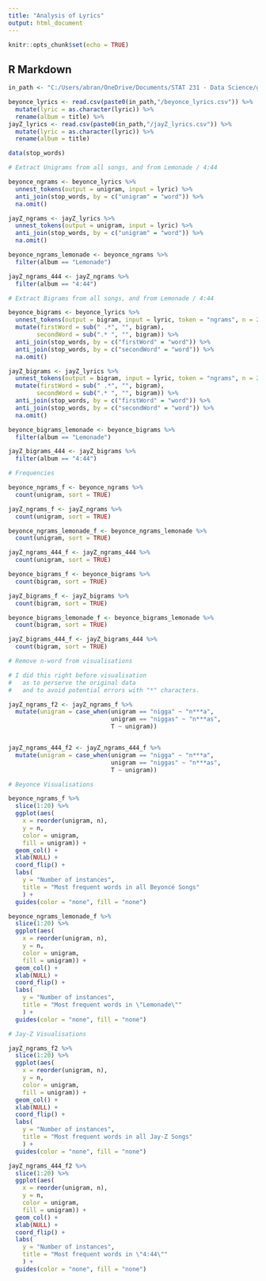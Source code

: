 ```yaml
---
title: "Analysis of Lyrics"
output: html_document
---
```


```r
knitr::opts_chunk$set(echo = TRUE)
```

## R Markdown

```r
in_path <- "C:/Users/abran/OneDrive/Documents/STAT 231 - Data Science/git/Blog-Power-PUG-Girls"

beyonce_lyrics <- read.csv(paste0(in_path,"/beyonce_lyrics.csv")) %>% 
  mutate(lyric = as.character(lyric)) %>% 
  rename(album = title) %>% 
jayZ_lyrics <- read.csv(paste0(in_path,"/jayZ_lyrics.csv")) %>% 
  mutate(lyric = as.character(lyric)) %>% 
  rename(album = title)

data(stop_words)
```

```r
# Extract Unigrams from all songs, and from Lemonade / 4:44

beyonce_ngrams <- beyonce_lyrics %>% 
  unnest_tokens(output = unigram, input = lyric) %>% 
  anti_join(stop_words, by = c("unigram" = "word")) %>% 
  na.omit()

jayZ_ngrams <- jayZ_lyrics %>% 
  unnest_tokens(output = unigram, input = lyric) %>% 
  anti_join(stop_words, by = c("unigram" = "word")) %>% 
  na.omit()

beyonce_ngrams_lemonade <- beyonce_ngrams %>% 
  filter(album == "Lemonade")

jayZ_ngrams_444 <- jayZ_ngrams %>% 
  filter(album == "4:44")
```

```r
# Extract Bigrams from all songs, and from Lemonade / 4:44

beyonce_bigrams <- beyonce_lyrics %>% 
  unnest_tokens(output = bigram, input = lyric, token = "ngrams", n = 2) %>% 
  mutate(firstWord = sub(" .*", "", bigram),
        secondWord = sub(".* ", "", bigram)) %>%
  anti_join(stop_words, by = c("firstWord" = "word")) %>%
  anti_join(stop_words, by = c("secondWord" = "word")) %>% 
  na.omit()

jayZ_bigrams <- jayZ_lyrics %>% 
  unnest_tokens(output = bigram, input = lyric, token = "ngrams", n = 2) %>% 
  mutate(firstWord = sub(" .*", "", bigram),
        secondWord = sub(".* ", "", bigram)) %>%
  anti_join(stop_words, by = c("firstWord" = "word")) %>%
  anti_join(stop_words, by = c("secondWord" = "word")) %>% 
  na.omit()

beyonce_bigrams_lemonade <- beyonce_bigrams %>% 
  filter(album == "Lemonade")

jayZ_bigrams_444 <- jayZ_bigrams %>% 
  filter(album == "4:44")
```

```r
# Frequencies

beyonce_ngrams_f <- beyonce_ngrams %>% 
  count(unigram, sort = TRUE) 

jayZ_ngrams_f <- jayZ_ngrams %>% 
  count(unigram, sort = TRUE) 

beyonce_ngrams_lemonade_f <- beyonce_ngrams_lemonade %>% 
  count(unigram, sort = TRUE) 

jayZ_ngrams_444_f <- jayZ_ngrams_444 %>% 
  count(unigram, sort = TRUE) 

beyonce_bigrams_f <- beyonce_bigrams %>% 
  count(bigram, sort = TRUE) 

jayZ_bigrams_f <- jayZ_bigrams %>% 
  count(bigram, sort = TRUE) 

beyonce_bigrams_lemonade_f <- beyonce_bigrams_lemonade %>% 
  count(bigram, sort = TRUE) 

jayZ_bigrams_444_f <- jayZ_bigrams_444 %>% 
  count(bigram, sort = TRUE) 

```

```r
# Remove n-word from visualisations

# I did this right before visualisation
#   as to perserve the original data 
#   and to avoid potential errors with "*" characters. 

jayZ_ngrams_f2 <- jayZ_ngrams_f %>% 
  mutate(unigram = case_when(unigram == "nigga" ~ "n***a",
                             unigram == "niggas" ~ "n***as",
                             T ~ unigram))


jayZ_ngrams_444_f2 <- jayZ_ngrams_444_f %>% 
  mutate(unigram = case_when(unigram == "nigga" ~ "n***a",
                             unigram == "niggas" ~ "n***as",
                             T ~ unigram))
```

```r
# Beyonce Visualisations

beyonce_ngrams_f %>% 
  slice(1:20) %>% 
  ggplot(aes(
    x = reorder(unigram, n), 
    y = n, 
    color = unigram, 
    fill = unigram)) +
  geom_col() +
  xlab(NULL) +
  coord_flip() +
  labs(
    y = "Number of instances", 
    title = "Most frequent words in all Beyoncé Songs"
    ) +
  guides(color = "none", fill = "none") 

beyonce_ngrams_lemonade_f %>% 
  slice(1:20) %>% 
  ggplot(aes(
    x = reorder(unigram, n), 
    y = n, 
    color = unigram, 
    fill = unigram)) +
  geom_col() +
  xlab(NULL) +
  coord_flip() +
  labs(
    y = "Number of instances", 
    title = "Most frequent words in \"Lemonade\""
    ) +
  guides(color = "none", fill = "none") 
```

```r
# Jay-Z Visualisations

jayZ_ngrams_f2 %>% 
  slice(1:20) %>% 
  ggplot(aes(
    x = reorder(unigram, n), 
    y = n, 
    color = unigram, 
    fill = unigram)) +
  geom_col() +
  xlab(NULL) +
  coord_flip() +
  labs(
    y = "Number of instances", 
    title = "Most frequent words in all Jay-Z Songs"
    ) +
  guides(color = "none", fill = "none") 

jayZ_ngrams_444_f2 %>% 
  slice(1:20) %>% 
  ggplot(aes(
    x = reorder(unigram, n), 
    y = n, 
    color = unigram, 
    fill = unigram)) +
  geom_col() +
  xlab(NULL) +
  coord_flip() +
  labs(
    y = "Number of instances", 
    title = "Most frequent words in \"4:44\""
    ) +
  guides(color = "none", fill = "none") 
```





















